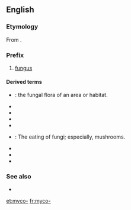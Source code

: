 ==English==

===Etymology===
From {{etyl|grc|en}} {{m|grc|μύκης}}.

===Prefix===
{{en-prefix}}

# {{lb|en|biology}} [[fungus]]

====Derived terms====
{{prefixsee|en}}

{{rel-top|terms that begin with ''myco-''}}
* {{l|en|mycobiota}}: the fungal flora of an area or habitat.
* {{l|en|mycocide}}
* {{l|en|mycoderm}}
* {{l|en|mycogen}}
* {{l|en|mycoid}}
{{rel-mid}}
* {{l|en|mycophagy}}: The eating of fungi; especially, mushrooms.
* {{l|en|mycotoxic}}
* {{l|en|mycotoxincosis}}
* {{l|en|mycotrophy}}
{{rel-bottom}}

===See also===
* {{l|en|-mycete}}

[[et:myco-]]
[[fr:myco-]]